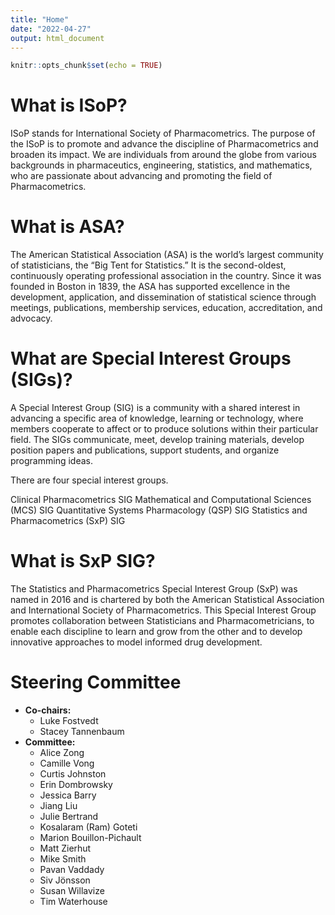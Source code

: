 ```yaml
---
title: "Home"
date: "2022-04-27"
output: html_document 
---
```


```r
knitr::opts_chunk$set(echo = TRUE)
```

# What is ISoP?
ISoP stands for International Society of Pharmacometrics. The purpose of the ISoP is to promote and advance the discipline of Pharmacometrics and broaden its impact. We are individuals from around the globe from various backgrounds in pharmaceutics, engineering, statistics, and mathematics, who are passionate about advancing and promoting the field of Pharmacometrics.

# What is ASA?
The American Statistical Association (ASA) is the world’s largest community of statisticians, the “Big Tent for Statistics.” It is the second-oldest, continuously operating professional association in the country. Since it was founded in Boston in 1839, the ASA has supported excellence in the development, application, and dissemination of statistical science through meetings, publications, membership services, education, accreditation, and advocacy.

# What are Special Interest Groups (SIGs)?
A Special Interest Group (SIG) is a community with a shared interest in advancing a specific area of knowledge, learning or technology, where members cooperate to affect or to produce solutions within their particular field. The SIGs communicate, meet, develop training materials, develop position papers and publications, support students, and organize programming ideas.

There are four special interest groups.

Clinical Pharmacometrics SIG 
Mathematical and Computational Sciences (MCS) SIG
Quantitative Systems Pharmacology (QSP) SIG
Statistics and Pharmacometrics (SxP) SIG

# What is SxP SIG?
The Statistics and Pharmacometrics Special Interest Group (SxP) was named in 2016 and is chartered by both the American Statistical Association and International Society of Pharmacometrics.  This Special Interest Group promotes collaboration between Statisticians and Pharmacometricians, to enable each discipline to learn and grow from the other and to develop innovative approaches to model informed drug development.


# Steering Committee

* **Co-chairs:**
  + Luke Fostvedt 
  + Stacey Tannenbaum

* **Committee:**
  + Alice Zong
  + Camille Vong
  + Curtis Johnston
  + Erin Dombrowsky
  + Jessica Barry
  + Jiang Liu
  + Julie Bertrand
  + Kosalaram (Ram) Goteti
  + Marion Bouillon-Pichault
  + Matt Zierhut
  + Mike Smith
  + Pavan Vaddady
  + Siv Jönsson
  + Susan Willavize
  + Tim Waterhouse


  
  

